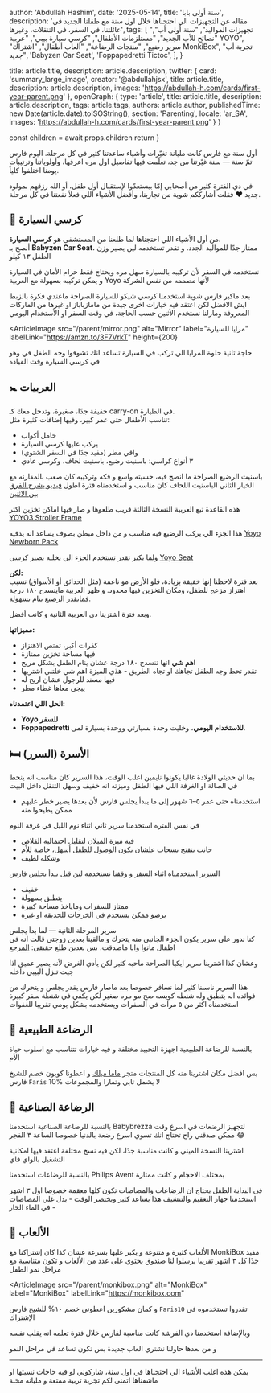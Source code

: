  author: 'Abdullah Hashim',
  date: '2025-05-14',
  title: 'سنة أولى بابا',
  description: 'مقاله عن التجهيزات الي احتجناها خلال اول سنة مع طفلنا الجديد في عائلتنا، في السفر، في التنقلات، وغيرها',
  tags: [
    "تجهيزات المواليد",
    "سنة أولى أب",
    "نصائح للأب الجديد",
    "مستلزمات الأطفال",
    "كرسي سيارة بيبي",
    "عربية YOYO",
    "سرير رضيع",
    "منتجات الرضاعة",
    "ألعاب أطفال",
    "اشتراك MonkiBox",
    "تجربة أب جديد",
    'Babyzen Car Seat',
    'Foppapedretti Tictoc',
  ],
}

  title: article.title,
  description: article.description,
  twitter: {
    card: 'summary_large_image',
    creator: '@abdullahjsx',
    title: article.title,
    description: article.description,
    images: 'https://abdullah-h.com/cards/first-year-parent.png'
  },
  openGraph: {
    type: 'article',
    title: article.title,
    description: article.description,
    tags: article.tags,
    authors: article.author,
    publishedTime: new Date(article.date).toISOString(),
    section: 'Parenting',
    locale: 'ar_SA',
    images: 'https://abdullah-h.com/cards/first-year-parent.png'
  }
}


  const children = await props.children
  return <ArticleLayout article={article} children={children} />
}

<ArticleLandingImage
  src="/cards/first-year-parent.png"
  alt="First Year Parent"
/>

أول سنة مع فارس كانت مليانة تغيّرات وأشياء ساعدتنا كثير في كل مرحلة.
اليوم فارس تمّ سنة — سنة غيّرتنا من جد، تعلّمت فيها تفاصيل اول مره اعرفها، وأولوياتنا وترتيبات يومنا اختلفوا كلياً.

في دي الفترة كثير من أصحابي إمّا بيستعدّوا لإستقبال أول طفل، أو الله رزقهم بمولود جديد ❤️
فقلت أشارككم شوية من تجاربنا، وأفضل الأشياء اللي فعلاً نفعتنا في كل مرحلة.

## 🚗 كرسي السيارة  

<ArticleImage 
  src="/parent/car-seat.png"
  alt="Babyzen Car Seat"
  label="Babyzen Car Seat"
  labelLink="https://www.nahdionline.com/en-sa/babyzen-yoyo-car-seat-by-besafe-black/pdp/102156612"
/>

من أول الأشياء اللي احتجناها لما طلعنا من المستشفى هو **كرسي السيارة**.  
أنصح بـ **Babyzen Car Seat**، ممتاز جدًا للمواليد الجدد.
و تقدر تستخدمه لين يصير وزن الطفل ١٣ كيلو 

نستخدمه في السفر لأن تركيبه بالسيارة سهل مره ويحتاج فقط حزام الأمان في السيارة
و يمكن تركيبه بسهولة مع العربية Yoyo لأنها مصممه من نفس الشركة 


بعد ماكبر فارس شوية استخدمنا كرسي شيكو للسيارة الصراحة ماعندي فكرة بالزبط ايش الافضل لكن اعتقد فيه خيارات اخرى جيدة من مامازباباز 
او غيرها من الماركات المعروفة
ومازلنا نستخدم الأثنين حسب الحاجة، في وقت السفر او الأستخدام اليومي


<ArticleImage 
  src="/parent/mirror.png"
  alt="Mirror"
  label="مرايا للسيارة"
  labelLink="https://amzn.to/3F7VrkT"
  height={200}
>
  حاجة ثانية حلوة المرايا الي تركب في السيارة تساعد انك تشوفوا وجه الطفل في وهو في كرسي السيارة وقت القيادة
</ArticleImage>



## 🚼 العربيات

<ArticleImage 
  src="/parent/yoyo.png"
  alt="Babyzen Yoyo3 Stroller"
  label="Babyzen Yoyo3 Stroller"
  labelLink="https://www.firstcry.sa/en/combopack?proid=4076&gad_campaignid=18066543513&gbraid=0AAAAABphBAEWQRA9xU3Fgw5scgjsqUshQ"
/>

خفيفة جدًا، صغيرة، وتدخل معك كـ carry-on في الطيارة.  
تناسب الأطفال حتى عمر كبير، وفيها إضافات كثيرة مثل:

- حامل أكواب  
- يركب عليها كرسي السيارة  
- واقي مطر (مفيد جدًا في السفر الشتوي)  
- ٣ أنواع كراسي: باسنيت رضيع، باسنيت لحاف، وكرسي عادي


<ArticleImage 
  src="/parent/yoyo-newborn.png"
  alt="Yoyo Newborn Pack"
  label="باسنيت الرضيع"
/>
باسنيت الرضيع الصراحة ما انصح فيه، حسيته واسع و فكه وتركيبه كان صعب بالمقارنه مع الخيار الثاني
الباسنيت اللحاف كان مناسب و استخدمناه فترة اطول
[فيديو يشرح الفرق بين الاثنين](https://www.youtube.com/watch?v=NKBA8scyeCI)

هذه القاعدة تبع العربية النسخة الثالثة قريب طلعوها و صار فيها اماكن تخزين اكثر 
[YOYO3 Stroller Frame](https://www.firstcry.sa/en/combopack?proid=4076&gad_campaignid=18066543513&gbraid=0AAAAABphBAEWQRA9xU3Fgw5scgjsqUshQ)

هذا الجزء الي يركب الرضيع فيه مناسب و من داخل مبطن بصوف يساعد انه يدفيه 
[Yoyo Newborn Pack](https://amzn.to/43bUNuz)

ولما يكبر تقدر تستخدم الجزء الي يخليه يصير كرسي
[Yoyo Seat](https://amzn.to/3ZbBNLp)




**لكن:**  
بعد فترة لاحظنا إنها خفيفة بزيادة، فلو الأرض مو ناعمة (مثل الحدائق أو الأسواق) تسبب اهتزاز مزعج للطفل، ومكان التخزين فيها محدود.
و ظهر العربية ماينسدح ١٨٠ درجة فمايقدر الرضيع ينام بسهولة.

<ArticleImage 
  src="/parent/foppa.png"
  alt="Foppapedretti Tictoc"
  label="Foppapedretti Tictoc"
  labelLink="https://amzn.to/4jGTj2C"
/>

وبعد فترة اشترينا دي العربية الثانية و كانت أفضل.

**مميزاتها:**
- كفرات أكبر، تمتص الاهتزاز  
- فيها مساحة تخزين ممتازة
- **اهم شي** انها تنسدح ١٨٠ درجة عشان ينام الطفل بشكل مريح
- تقدر تحط وجه الطفل تجاهك او تجاه الطريق - هذي الميزة اهم شي خلتني اشتريها
- فيها مسند للرجول عشان اريح له
- ييجي معاها غطاء مطر

**الحل اللي اعتمدناه:**  
- **Yoyo للسفر**  
- **Foppapedretti للاستخدام اليومي**، وخليت وحدة بسيارتي ووحدة بسيارة لمى.


## 🛏️ الأسرة (السرر)

بما ان حديثي الولادة غالبا يكونوا نايمين اغلب الوقت، هذا السرير كان مناسب انه ينحط في الصالة او الغرفة اللي فيها الطفل 
وميزته انه خفيف وسهل التنقل داخل البيت 

<ArticleImage 
  src="/parent/snuzbasket.png"
  alt="SnuzBaskit"
  label="SnuzBaskit"
  labelLink="https://amzn.to/4m0SD9F"
/>


- استخدمناه حتى عمر ٥–٦ شهور إلى ما يبدأ يجلس فارس لأن بعدها يصير خطر عليهم ممكن يطيحوا منه

في نفس الفترة استخدمنا سرير ثاني اثناء نوم الليل في غرفة النوم


<ArticleImage 
  src="/parent/SnuzPod.png"
  alt="SnuzPod"
  label="SnuzPod4"
  labelLink="https://amzn.to/42Y11hr"
/>


- فيه ميزة الميلان لتقليل احتمالية القلاص  
- جانب ينفتح بسحاب علشان يكون الوصول للطفل أسهل، خاصة للأم
- وشكله لطيف



السرير استخدمناه اثناء السفر و وقفنا نستخدمه لين قبل يبدأ يجلس فارس

<ArticleImage 
  src="/parent/travel-crib.png"
  alt="Travel Crib"
  label="Travel Crib"
  labelLink="https://amzn.to/4d4qhrh"
/>

- خفيف  
- يتطبق بسهولة  
- ممتاز للسفرات وماياخذ مساحة كبيرة
- برضو ممكن يستخدم في الخرجات للحديقة او غيره



سرير المرحلة الثانية — لما بدأ يجلس  
كنا ندور على سرير يكون الجزء الجانبي منه يتحرك و مالقينا
بعدين زوجتي قالت انه في اطفال ماتوا وانا ماصدقت، بس بعدين طلع حقيقي:
[المرجع](https://www.cpsc.gov/Newsroom/News-Releases/2010/CPSC-Issues-Warning-on-Drop-Side-Cribs32-Fatalities-in-Drop-Side-Cribs-in-Last-9-Years)


<ArticleImage 
  src="/parent/ikea-bed.png"
  alt="Ikea Sundvik Cot"
  label="Ikea Sundvik Cot"
  labelLink="https://www.ikea.com/sa/en/p/sundvik-cot-white-00248567/?gbraid=0AAAAAo5JCUKIhfg6Alp_x7mmOA13cZFPW"
/>
وعشان كذا اشترينا سرير ايكيا الصراحة ماحبه كثير لكن يأدي الغرض لأنه يصير عميق اذا جيت تنزل البيبي داخله



<ArticleImage 
  src="/parent/guava.png"
  alt="Guava Lotus Crib"
  label="Guava Lotus Crib"
  labelLink="https://amzn.to/455SHPu"
/>


هذا السرير ناسبنا كثير لما نسافر خصوصا بعد ماصار فارس يقدر يجلس و يتحرك 
من فوائده انه يتطبق وله شنطه كويسه صح مو مره صغير لكن يكفي في شنطة سفر كبيرة
استخدمناه اكثر من ٥ مرات في السفرات 
ويستخدمه بشكل يومي تقريبا للغفوات 

## 🍼 الرضاعة الطبيعية 

بالنسبة للرضاعة الطبيعية اجهزة التجبيد مختلفة و فيه خيارات تتناسب مع اسلوب حياة الأم 

بس افضل مكان اشترينا منه كل المنتجات متجر
[ماما ميلك](https://mamamilk.online/?gad_campaignid=19141427469&gbraid=0AAAAABP4duJr8_yw52JBMs4Fk65wbmJ7e) و اعطونا كوبون خصم للشيخ فارس `Faris` 10% لا يشمل تابي وتمارا والمجموعات

## 🍼 الرضاعة الصناعية 

بالنسبة للرضاعة الصناعية استخدمنا Babybrezza لتجهيز الرضعات في اسرع وقت ممكن
صدقني راح تحتاج انك تسوي اسرع رضعة بالدنيا خصوصا الساعة ٣ الفجر 😂

<ArticleImage 
  src="/parent/Baby-Brezza-Formula.png"
  alt="Baby Brezza Formula Pro Mini"
  label="Baby Brezza Formula Pro Mini"
  labelLink="https://amzn.to/43iDVSZ"
/>

اشترينا النسخة الميني و كانت مناسبة جدًا، لكن فيه نسخ مختلفة اعتقد فيها امكانية التشغيل بالواي فاي 

بالنسبة للرضاعات استخدمنا Philips Avent بمختلف الاحجام و كانت ممتازة


في البداية الطفل يحتاج ان الرضاعات والمصاصات تكون كلها معقمة خصوصا اول ٣ اشهر 
استخدمنا جهاز التعقيم والتنشيف هذا يساعد كثير ويختصر الوقت - بدل غلي المصاصات في الماء الحار - 

<ArticleImage 
  src="/parent/ster.png"
  alt="Baby Brezza Bottle Sterilizer and Dryer"
  label="Baby Brezza Bottle Sterilizer and Dryer"
  labelLink="https://amzn.to/3FfvAaB"
/>



## 🧸 الألعاب 

الألعاب كثيرة و متنوعة و يكبر عليها بسرعة عشان كذا كان إشتراكنا مع MonkiBox مفيد جدًا 
كل ٣ اشهر تقريبا يرسلوا لنا صندوق يحتوي على عدد من الألعاب و تكون متناسبة مع مراحل نمو الطفل 

<ArticleImage 
  src="/parent/monkibox.png"
  alt="MonkiBox"
  label="MonkiBox"
  labelLink="https://monkibox.com"
>
و كمان مشكورين اعطوني خصم ١٠% للشيخ فارس `Faris10`
تقدروا تستخدموه في الإشتراك 
</ArticleImage>



وبالإضافة استخدمنا دي الفرشة كانت مناسبة لفارس خلال فترة تعلمه انه يقلب نفسه 
<ArticleImage 
  src="/parent/lovevery.png"
  alt="Lovevery The Play Gym"
  label="Lovevery The Play Gym"
  labelLink="https://amzn.to/42Ummty"
  width={400}
/>  


و من بعدها حاولنا نشتري العاب جديدة بس تكون تساعد في مراحل النمو 


---

يمكن هذه اغلب الأشياء الي احتجناها في اول سنة، شاركوني لو فيه حاجات نسيتها او ماشفناها 
اتمنى لكم تجربة تربية ممتعة و مليانه محبة